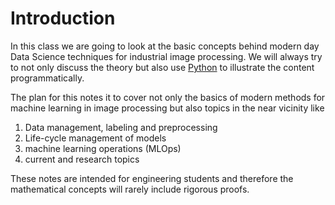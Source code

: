 # Introduction {.unnumbered}

In this class we are going to look at the basic concepts behind modern day Data Science techniques for industrial image processing.
We will always try to not only discuss the theory but also use [Python](https://www.python.org/) to illustrate the content programmatically.

The plan for this notes it to cover not only the basics of modern methods for machine learning in image processing but also topics in the near vicinity like

1. Data management, labeling and preprocessing
1. Life-cycle management of models
1. machine learning operations (MLOps)
1. current and research topics

These notes are intended for engineering students and therefore the mathematical concepts will rarely include rigorous proofs.


